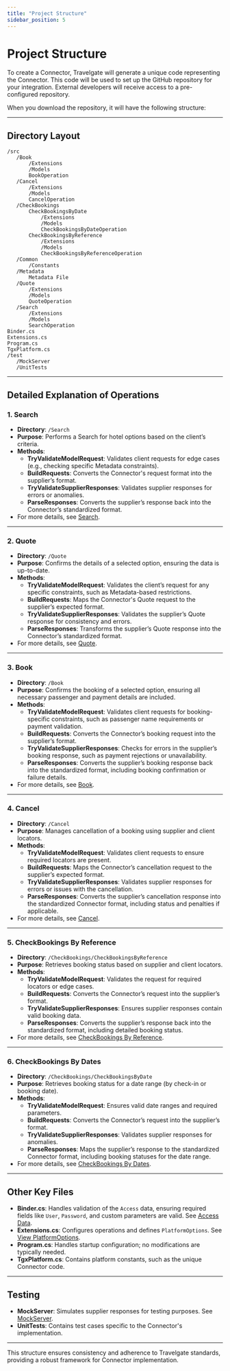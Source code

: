 ```yaml
---
title: "Project Structure"
sidebar_position: 5
---
```


# Project Structure

To create a Connector, Travelgate will generate a unique code representing the Connector. This code will be used to set up the GitHub repository for your integration. External developers will receive access to a pre-configured repository.

When you download the repository, it will have the following structure:

---

## **Directory Layout**

```plaintext
/src
   /Book  
       /Extensions
       /Models
       BookOperation
   /Cancel  
       /Extensions
       /Models
       CancelOperation
   /CheckBookings 
       CheckBookingsByDate
           /Extensions
           /Models
           CheckBookingsByDateOperation
       CheckBookingsByReference
           /Extensions
           /Models
           CheckBookingsByReferenceOperation
   /Common
       /Constants
   /Metadata
       Metadata File
   /Quote  
       /Extensions
       /Models
       QuoteOperation
   /Search  
       /Extensions
       /Models
       SearchOperation
Binder.cs
Extensions.cs
Program.cs
TgxPlatform.cs
/test
   /MockServer
   /UnitTests
```

---

## **Detailed Explanation of Operations**

### **1. Search**
- **Directory**: `/Search`
- **Purpose**: Performs a Search for hotel options based on the client’s criteria.
- **Methods**:
  - **TryValidateModelRequest**: Validates client requests for edge cases (e.g., checking specific Metadata constraints).
  - **BuildRequests**: Converts the Connector's request format into the supplier’s format.
  - **TryValidateSupplierResponses**: Validates supplier responses for errors or anomalies.
  - **ParseResponses**: Converts the supplier’s response back into the Connector’s standardized format.
- For more details, see [Search](../Booking_Flow/Search.mdx).

---

### **2. Quote**
- **Directory**: `/Quote`
- **Purpose**: Confirms the details of a selected option, ensuring the data is up-to-date.
- **Methods**:
  - **TryValidateModelRequest**: Validates the client’s request for any specific constraints, such as Metadata-based restrictions.
  - **BuildRequests**: Maps the Connector's Quote request to the supplier’s expected format.
  - **TryValidateSupplierResponses**: Validates the supplier’s Quote response for consistency and errors.
  - **ParseResponses**: Transforms the supplier’s Quote response into the Connector’s standardized format.
- For more details, see [Quote](../Booking_Flow/Quote.mdx).

---

### **3. Book**
- **Directory**: `/Book`
- **Purpose**: Confirms the booking of a selected option, ensuring all necessary passenger and payment details are included.
- **Methods**:
  - **TryValidateModelRequest**: Validates client requests for booking-specific constraints, such as passenger name requirements or payment validation.
  - **BuildRequests**: Converts the Connector’s booking request into the supplier’s format.
  - **TryValidateSupplierResponses**: Checks for errors in the supplier’s booking response, such as payment rejections or unavailability.
  - **ParseResponses**: Converts the supplier’s booking response back into the standardized format, including booking confirmation or failure details.
- For more details, see [Book](../Booking_Flow/Book.mdx).

---

### **4. Cancel**
- **Directory**: `/Cancel`
- **Purpose**: Manages cancellation of a booking using supplier and client locators.
- **Methods**:
  - **TryValidateModelRequest**: Validates client requests to ensure required locators are present.
  - **BuildRequests**: Maps the Connector’s cancellation request to the supplier’s expected format.
  - **TryValidateSupplierResponses**: Validates supplier responses for errors or issues with the cancellation.
  - **ParseResponses**: Converts the supplier’s cancellation response into the standardized Connector format, including status and penalties if applicable.
- For more details, see [Cancel](../Booking_Management_Flow/Cancel.mdx).

---

### **5. CheckBookings By Reference**
- **Directory**: `/CheckBookings/CheckBookingsByReference`
- **Purpose**: Retrieves booking status based on supplier and client locators.
- **Methods**:
  - **TryValidateModelRequest**: Validates the request for required locators or edge cases.
  - **BuildRequests**: Converts the Connector’s request into the supplier’s format.
  - **TryValidateSupplierResponses**: Ensures supplier responses contain valid booking data.
  - **ParseResponses**: Converts the supplier’s response back into the standardized format, including detailed booking status.
- For more details, see [CheckBookings By Reference](../Booking_Management_Flow/CheckBookings_By_Reference.mdx).

---

### **6. CheckBookings By Dates**
- **Directory**: `/CheckBookings/CheckBookingsByDate`
- **Purpose**: Retrieves booking status for a date range (by check-in or booking date).
- **Methods**:
  - **TryValidateModelRequest**: Ensures valid date ranges and required parameters.
  - **BuildRequests**: Converts the Connector’s request into the supplier’s format.
  - **TryValidateSupplierResponses**: Validates supplier responses for anomalies.
  - **ParseResponses**: Maps the supplier’s response to the standardized Connector format, including booking statuses for the date range.
- For more details, see [CheckBookings By Dates](../Booking_Management_Flow/CheckBookings_By_Dates.mdx).

---

## **Other Key Files**
- **Binder.cs**: Handles validation of the `Access` data, ensuring required fields like `User`, `Password`, and custom parameters are valid. See [Access Data](../access-data/access-data.mdx).
- **Extensions.cs**: Configures operations and defines `PlatformOptions`. See [View PlatformOptions](../Advanced_Configuration/PlatformOptions.mdx).
- **Program.cs**: Handles startup configuration; no modifications are typically needed.
- **TgxPlatform.cs**: Contains platform constants, such as the unique Connector code.

---

## **Testing**
- **MockServer**: Simulates supplier responses for testing purposes. See [MockServer](MockServer_Documentation.mdx).
- **UnitTests**: Contains test cases specific to the Connector's implementation.

---

This structure ensures consistency and adherence to Travelgate standards, providing a robust framework for Connector implementation.
